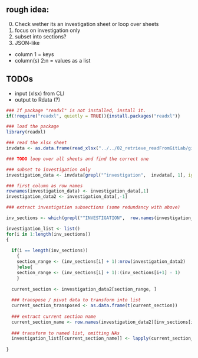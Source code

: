 
## rough idea: 

0. Check wether its an investigation sheet or loop over sheets
1. focus on investigation only
2. subset into sections?
3. JSON-like
  - column 1 = keys
  - column(s) 2:n = values as a list
  
## TODOs 

- input (xlsx) from CLI
- output to Rdata (?)


```r
### If package "readxl" is not installed, install it.
if(!require("readxl", quietly = TRUE)){install.packages("readxl")}

### load the package
library(readxl)

### read the xlsx sheet
invdata <- as.data.frame(read_xlsx("../../02_retrieve_readFromGitLab/gitlab_apitests/project_isaInvestigation.xlsx", col_names = F, sheet = 1))

### TODO loop over all sheets and find the correct one

### subset to investigation only
investigation_data <- invdata[grepl("^investigation",  invdata[, 1], ignore.case = T), ]

### first column as row names
rownames(investigation_data) <- investigation_data[,1]
investigation_data2 <- investigation_data[,-1]

### extract investigation subsections (some redundancy with above)

inv_sections <- which(grepl("^INVESTIGATION",  row.names(investigation_data2), ignore.case = F))

investigation_list <- list()
for(i in 1:length(inv_sections))
{
  
  if(i == length(inv_sections))
    {
    section_range <- (inv_sections[i] + 1):nrow(investigation_data2)
    }else{
    section_range <- (inv_sections[i] + 1):(inv_sections[i+1] - 1)  
    }
  
  current_section <- investigation_data2[section_range, ]
  
  ### transpose / pivot data to transform into list
  current_section_transposed <- as.data.frame(t(current_section))
  
  ### extract current section name
  current_section_name <- row.names(investigation_data2)[inv_sections[i]]
  
  ### transform to named list, omitting NAs
  investigation_list[[current_section_name]] <- lapply(current_section_transposed, function(v){v[!is.na(v)]})
  
}



```




